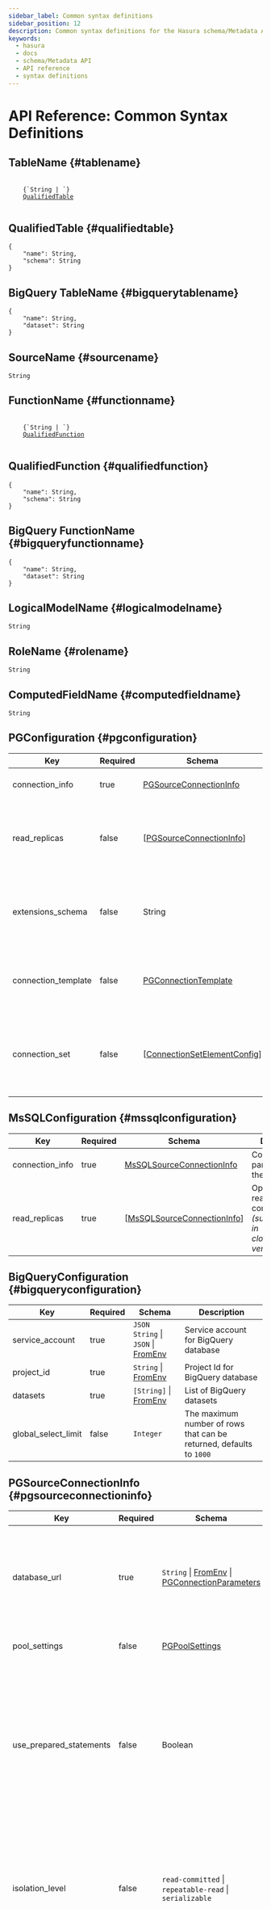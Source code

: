 ```yaml
---
sidebar_label: Common syntax definitions
sidebar_position: 12
description: Common syntax definitions for the Hasura schema/Metadata API
keywords:
  - hasura
  - docs
  - schema/Metadata API
  - API reference
  - syntax definitions
---
```


# API Reference: Common Syntax Definitions

## TableName {#tablename}

<div className="parsed-literal haskell-pre">

<pre>
  <code>
    {`String | `}
    <a href="#qualifiedtable">QualifiedTable</a>
  </code>
</pre>

</div>

## QualifiedTable {#qualifiedtable}

```
{
    "name": String,
    "schema": String
}
```

## BigQuery TableName {#bigquerytablename}

```
{
    "name": String,
    "dataset": String
}
```

## SourceName {#sourcename}

`String`

## FunctionName {#functionname}

<div className="parsed-literal haskell-pre">

<pre>
  <code>
    {`String | `}
    <a href="#qualifiedfunction">QualifiedFunction</a>
  </code>
</pre>

</div>

## QualifiedFunction {#qualifiedfunction}

```
{
    "name": String,
    "schema": String
}
```

## BigQuery FunctionName {#bigqueryfunctionname}

```
{
    "name": String,
    "dataset": String
}
```

## LogicalModelName {#logicalmodelname}

`String`

## RoleName {#rolename}

`String`

## ComputedFieldName {#computedfieldname}

`String`

## PGConfiguration {#pgconfiguration}

| Key                 | Required | Schema                                                        | Description                                                                                      |
| ------------------- | -------- | ------------------------------------------------------------- | ------------------------------------------------------------------------------------------------ |
| connection_info     | true     | [PGSourceConnectionInfo](#pgsourceconnectioninfo)             | Connection parameters for the source                                                             |
| read_replicas       | false    | \[[PGSourceConnectionInfo](#pgsourceconnectioninfo)\]         | Optional list of read replica configuration _(supported only in cloud/enterprise versions)_      |
| extensions_schema   | false    | String                                                        | Name of the schema where the graphql-engine will install database extensions (default: `public`) |
| connection_template | false    | [PGConnectionTemplate](#pgconnectiontemplate)                 | DB connection template _(supported only in cloud/enterprise versions)_                           |
| connection_set      | false    | \[[ConnectionSetElementConfig](#connectionsetelementconfig)\] | Connection Set used for DB connection template*(supported only in cloud/enterprise versions)*    |

## MsSQLConfiguration {#mssqlconfiguration}

| Key             | Required | Schema                                                    | Description                                                                                 |
| --------------- | -------- | --------------------------------------------------------- | ------------------------------------------------------------------------------------------- |
| connection_info | true     | [MsSQLSourceConnectionInfo](#mssqlsourceconnectioninfo)   | Connection parameters for the source                                                        |
| read_replicas   | true     | [[MsSQLSourceConnectionInfo](#mssqlsourceconnectioninfo)] | Optional list of read replica configuration _(supported only in cloud/enterprise versions)_ |

## BigQueryConfiguration {#bigqueryconfiguration}

| Key                 | Required | Schema                                         | Description                                                         |
| ------------------- | -------- | ---------------------------------------------- | ------------------------------------------------------------------- |
| service_account     | true     | `JSON String` \| `JSON` \| [FromEnv](#fromenv) | Service account for BigQuery database                               |
| project_id          | true     | `String` \| [FromEnv](#fromenv)                | Project Id for BigQuery database                                    |
| datasets            | true     | `[String]` \| [FromEnv](#fromenv)              | List of BigQuery datasets                                           |
| global_select_limit | false    | `Integer`                                      | The maximum number of rows that can be returned, defaults to `1000` |

## PGSourceConnectionInfo {#pgsourceconnectioninfo}

| Key                     | Required | Schema                                                                               | Description                                                                                                                                                                                                         |
| ----------------------- | -------- | ------------------------------------------------------------------------------------ | ------------------------------------------------------------------------------------------------------------------------------------------------------------------------------------------------------------------- |
| database_url            | true     | `String` \| [FromEnv](#fromenv) \| [PGConnectionParameters](#pgconnectionparameters) | The database connection URL as a string, as an environment variable, or as connection parameters.                                                                                                                   |
| pool_settings           | false    | [PGPoolSettings](#pgpoolsettings)                                                    | Connection pool settings                                                                                                                                                                                            |
| use_prepared_statements | false    | Boolean                                                                              | If set to `true` the server prepares statement before executing on the source database (default: `false`). For more details, refer to the [Postgres docs](https://www.postgresql.org/docs/current/sql-prepare.html) |
| isolation_level         | false    | `read-committed` \| `repeatable-read` \| `serializable`                              | The transaction isolation level in which the queries made to the source will be run with (default: `read-committed`).                                                                                               |
| ssl_configuration       | false    | [PGCertSettings](#pgcertsettings)                                                    | The client SSL certificate settings for the database (_Only available in Cloud_).                                                                                                                                   |

:::info Note

When `use_prepared_statements` is `true`, all SQL queries compiled from GraphQL queries will be
[prepared](https://www.postgresql.org/docs/current/sql-prepare.html) before being executed, meaning that the database
server will cache queries and query plans.

This can result in an improvement in performance when serving mostly complex queries with little variation. But it's a
trade-off that increases memory usage, and under other circumstances the result is not a net performance gain. And
because the prepared statements cache is local to each database connection, the connection pool parameters also
influence its efficiency.

The only way to reasonably know if enabling prepared statements will increase the performance of a Hasura GraphQL Engine
instance is to benchmark it under a representative query load.

This option interacts with the [Query Tags](/observability/query-tags.mdx) feature (see for details), and the two
generally shouldn't be enabled at the same time.

:::

## MsSQLSourceConnectionInfo {#mssqlsourceconnectioninfo}

| Key               | Required | Schema                                                                                     | Description                                                                                                           |
| ----------------- | -------- | ------------------------------------------------------------------------------------------ | --------------------------------------------------------------------------------------------------------------------- |
| connection_string | true     | `String` \| [FromEnv](#fromenv)                                                            | The database connection string, or as an environment variable                                                         |
| pool_settings     | false    | [MsSQLPoolSettings](#mssqlpoolsettings)                                                    | Connection pool settings                                                                                              |
| isolation_level   | false    | `read-uncommited` \| `read-committed` \| `repeatable-read` \| `snapshot` \| `serializable` | The transaction isolation level in which the queries made to the source will be run with (default: `read-committed`). |

## FromEnv {#fromenv}

| Key      | Required | Schema   | Description                      |
| -------- | -------- | -------- | -------------------------------- |
| from_env | true     | `String` | Name of the environment variable |

## PGConnectionParameters {#pgconnectionparameters}

| Key      | Required | Schema    | Description                                         |
| -------- | -------- | --------- | --------------------------------------------------- |
| username | true     | `String`  | The Postgres user to be connected                   |
| password | false    | `String`  | The Postgres user's password                        |
| database | true     | `String`  | The database name                                   |
| host     | true     | `String`  | The name of the host to connect to                  |
| port     | true     | `Integer` | The port number to connect with, at the server host |

## PGPoolSettings {#pgpoolsettings}

| Key                   | Required | Schema    | Description                                                                                                                                                                                                                                                       |
| --------------------- | -------- | --------- | ----------------------------------------------------------------------------------------------------------------------------------------------------------------------------------------------------------------------------------------------------------------- |
| max_connections       | false    | `Integer` | Maximum number of connections to be kept in the pool (default: 50)                                                                                                                                                                                                |
| total_max_connections | false    | `Integer` | Maximum number of total connections to be maintained across any number of Hasura Cloud instances (default: 1000). Takes precedence over `max_connections` in Cloud projects. _(Only available in Hasura Cloud)_                                                   |
| idle_timeout          | false    | `Integer` | The idle timeout (in seconds) per connection (default: 180)                                                                                                                                                                                                       |
| retries               | false    | `Integer` | Number of retries to perform when failing to acquire connection (default: 1). Note that this configuration does not affect user/statement errors on PG.                                                                                                           |
| pool_timeout          | false    | `Integer` | Maximum time to wait while acquiring a Postgres connection from the pool, in seconds (default: forever)                                                                                                                                                           |
| connection_lifetime   | false    | `Integer` | Time from connection creation after which the connection should be destroyed and a new one created. A value of 0 indicates we should never destroy an active connection. If 0 is passed, memory from large query results may not be reclaimed. (default: 600 sec) |

## PGCertSettings {#pgcertsettings}

| Key         | Required | Schema              | Description                                                                                                                     |
| ----------- | -------- | ------------------- | ------------------------------------------------------------------------------------------------------------------------------- |
| sslmode     | true     | `String`            | The SSL connection mode. See the libpq ssl [support docs](https://www.postgresql.org/docs/9.1/libpq-ssl.html) for more details. |
| sslrootcert | false    | [FromEnv](#fromenv) | Environment variable which stores trusted certificate authorities.                                                              |
| sslcert     | false    | [FromEnv](#fromenv) | Environment variable which stores the client certificate.                                                                       |
| sslkey      | false    | [FromEnv](#fromenv) | Environment variable which stores the client private key.                                                                       |
| sslpassword | false    | [FromEnv](#fromenv) | Password in the case where the sslkey is encrypted.                                                                             |

## MsSQLPoolSettings {#mssqlpoolsettings}

Pool settings have two disjoint cases.

This schema indicates that the source uses a connection pool (the default):

| Key                   | Required | Schema    | Description                                                                                                                                                                           |
| --------------------- | -------- | --------- | ------------------------------------------------------------------------------------------------------------------------------------------------------------------------------------- |
| max_connections       | false    | `Integer` | Maximum number of connections to be kept in the pool (default: 50)                                                                                                                    |
| total_max_connections | false    | `Integer` | Maximum number of total connections across any number of Hasura Cloud instances (default: 50). Takes precedence over `max_connections` in Cloud projects. _(Only available in Cloud)_ |
| idle_timeout          | false    | `Integer` | The idle timeout (in seconds) per connection (default: 180)                                                                                                                           |

This schema indicates that the source does not use a connection pool:

| Key    | Required | Schema | Description                                            |
| ------ | -------- | ------ | ------------------------------------------------------ |
| enable | true     | `Bool` | Set to `false` to disable the connection pool entirely |

## PGColumnType {#pgcolumntype}

<div className="parsed-literal">

<pre>
  <code>String</code>
</pre>

</div>

1.  Numeric types

    | Type               | Alias     | Description                          |
    | ------------------ | --------- | ------------------------------------ |
    | `serial`           |           | autoincrementing integer             |
    | `bigserial`        |           | autoincrementing bigint              |
    | `integer`          |           | 4 bytes, typical choice for integer  |
    | `smallint`         |           | 2 bytes                              |
    | `bigint`           |           | 8 bytes                              |
    | `real`             | `float4`  | 6 decimal digits precision, inexact  |
    | `double precision` | `float8`  | 15 decimal digits precision, inexact |
    | `numeric`          | `decimal` | arbitrary precision, exact           |

2.  Character types

    | Type      | Alias  | Description                             |
    | --------- | ------ | --------------------------------------- |
    | `varchar` | `text` | typical choice for storing string types |

3.  Date/Time types

    | Type                       | Alias         | Description                                                                                                                                                            |
    | -------------------------- | ------------- | ---------------------------------------------------------------------------------------------------------------------------------------------------------------------- |
    | `timestamp with time zone` | `timestamptz` | both date and time, with time zone. Allowed values should be of ISO8601 format. E.g. 2016-07-20T17:30:15Z, 2016-07-20T17:30:15+05:30, 2016-07-20T17:30:15.234890+05:30 |
    | `time with time zone`      | `timetz`      | time of day only, with time zone. Allowed values should be of ISO8601 format. E.g. 17:30:15Z, 17:30:15+05:30, 17:30:15.234890+05:30                                    |
    | `date`                     |               | date (no time of day). Allowed values are yyyy-mm-dd                                                                                                                   |

4.  Boolean type

    | Type      | Alias | Description            |
    | --------- | ----- | ---------------------- |
    | `boolean` |       | state of true or false |

5.  JSON types

    | Type    | Alias | Description                                  |
    | ------- | ----- | -------------------------------------------- |
    | `json`  |       | Stored as plain text                         |
    | `jsonb` |       | Stored in a binary format and can be indexed |

## PGColumn {#pgcolumn}

<div className="parsed-literal">

<pre>
  <code>String</code>
</pre>

</div>

## RelationshipName {#relationshipname}

<div className="parsed-literal">

<pre>
  <code>String</code>
</pre>

</div>

## Table Config {#table-config}

| Key                              | Required | Schema                                    | Description                                                                                                                                                                                                                           |
| -------------------------------- | -------- | ----------------------------------------- | ------------------------------------------------------------------------------------------------------------------------------------------------------------------------------------------------------------------------------------- |
| custom_name                      | false    | `String`                                  | Customize the `<table-name>` with the provided custom name value. The GraphQL nodes for the table will be generated according to the custom name.                                                                                     |
| custom_root_fields               | false    | [Custom Root Fields](#custom-root-fields) | Customize the root fields                                                                                                                                                                                                             |
| column_config                    | false    | [ColumnConfig](#columnconfig)             | Customize the columns                                                                                                                                                                                                                 |
| custom_column_names (deprecated) | false    | [CustomColumnNames](#customcolumnnames)   | Customize the column fields (deprecated in favour of custom_name on [ColumnConfig](#columnconfig))                                                                                                                                    |
| comment                          | false    | `String`                                  | Customize the description shown in GraphQL introspection. If null or omitted then if a comment exists on the database table, it is used as the description (Postgres-only), and if not, an autogenerated description is used instead. |

## Custom Root Fields {#custom-root-fields}

| Key              | Required | Schema                                          | Description                                                                                       |
| ---------------- | -------- | ----------------------------------------------- | ------------------------------------------------------------------------------------------------- |
| select           | false    | `String` \| [CustomRootField](#customrootfield) | Customize the `<table-name>` root field. Using a `String` customizes the field name.              |
| select_by_pk     | false    | `String` \| [CustomRootField](#customrootfield) | Customize the `<table-name>_by_pk` root field. Using a `String` customizes the field name.        |
| select_aggregate | false    | `String` \| [CustomRootField](#customrootfield) | Customize the `<table-name>_aggregate` root field. Using a `String` customizes the field name.    |
| select_stream    | false    | `String` \| [CustomRootField](#customrootfield) | Customize the `<table-name>_stream` root field. Using a `String` customizes the field name.       |
| insert           | false    | `String` \| [CustomRootField](#customrootfield) | Customize the `insert_<table-name>` root field. Using a `String` customizes the field name.       |
| insert_one       | false    | `String` \| [CustomRootField](#customrootfield) | Customize the `insert_<table-name>_one` root field. Using a `String` customizes the field name.   |
| update           | false    | `String` \| [CustomRootField](#customrootfield) | Customize the `update_<table-name>` root field. Using a `String` customizes the field name.       |
| update_by_pk     | false    | `String` \| [CustomRootField](#customrootfield) | Customize the `update_<table-name>_by_pk` root field. Using a `String` customizes the field name. |
| delete           | false    | `String` \| [CustomRootField](#customrootfield) | Customize the `delete_<table-name>` root field. Using a `String` customizes the field name.       |
| delete_by_pk     | false    | `String` \| [CustomRootField](#customrootfield) | Customize the `delete_<table-name>_by_pk` root field. Using a `String` customizes the field name. |

## CustomRootField {#customrootfield}

| Key     | Required | Schema   | Description                                                                                                                                        |
| ------- | -------- | -------- | -------------------------------------------------------------------------------------------------------------------------------------------------- |
| name    | false    | `String` | The custom root field name                                                                                                                         |
| comment | false    | `String` | Customize the description shown for the root field in GraphQL introspection. If null or omitted then an autogenerated description is used instead. |

## ColumnConfig {#columnconfig}

A [JSONObject][https://tools.ietf.org/html/rfc7159] of table column name to `ColumnConfigValue`.

<div class="parsed-literal haskell-pre">

<pre>
  <code>
    {`{
    "column1" : `}
    <a href="#columnconfigvalue">ColumnConfigValue</a>
    {`,
    "column2" : `}
    <a href="#columnconfigvalue">ColumnConfigValue</a>
    {`,
    ...
}`}
  </code>
</pre>

</div>

## ColumnConfigValue {#columnconfigvalue}

Configuration properties for particular column, as specified on [ColumnConfig](#columnconfig).

| Key         | Required | Schema   | Description                                                                                                                                   |
| ----------- | -------- | -------- | --------------------------------------------------------------------------------------------------------------------------------------------- |
| custom_name | false    | `String` | Customize the name of the field in the GraphQL schema                                                                                         |
| comment     | false    | `String` | Customize the description shown for the field in GraphQL introspection. If null or omitted then an autogenerated description is used instead. |

## Custom Function Root Fields {#custom-function-root-fields}

| Key                | Required | Schema   | Description                                          |
| ------------------ | -------- | -------- | ---------------------------------------------------- |
| function           | false    | `String` | Customize the `<function-name>` root field           |
| function_aggregate | false    | `String` | Customize the `<function-name>_aggregate` root field |

## InputValidationDefinition {#input-validation-definition}

| Key                    | Required | Schema                                                                      | Description                                                                                 |
| ---------------------- | -------- | --------------------------------------------------------------------------- | ------------------------------------------------------------------------------------------- |
| url                    | true     | [WebhookURL](#webhookurl)                                                   | The input validations's webhook URL                                                         |
| headers                | false    | \[[HeaderFromValue](#headerfromvalue) \| [HeaderFromEnv](#headerfromenv) \] | List of defined headers to be sent to the handler                                           |
| forward_client_headers | false    | boolean                                                                     | If set to `true` the client headers are forwarded to the webhook handler (default: `false`) |
| timeout                | false    | Integer                                                                     | Number of seconds to wait for response before timing out. Default: 10                       |

## InputValidation {#input-validation}

| Key        | Required | Schema                                                    | Description                                                          |
| ---------- | -------- | --------------------------------------------------------- | -------------------------------------------------------------------- |
| type       | true     | `String`                                                  | The interface for input validation. (Currently only supports "http") |
| definition | true     | [InputValidationDefinition](#input-validation-definition) | The definition for the input validation                              |

## InsertPermission {#insertpermission}

| Key            | Required | Schema                                 | Description                                                                                                                                                                                                                       |
| -------------- | -------- | -------------------------------------- | --------------------------------------------------------------------------------------------------------------------------------------------------------------------------------------------------------------------------------- |
| check          | true     | [BoolExp](#boolexp)                    | This expression has to hold true for every new row that is inserted                                                                                                                                                               |
| set            | false    | [ColumnPresetsExp](#columnpresetexp)   | Preset values for columns that can be sourced from session variables or static values                                                                                                                                             |
| columns        | false    | [PGColumn](#pgcolumn) array (or) `'*'` | Can insert into only these columns (or all when `'*'` is specified)                                                                                                                                                               |
| backend_only   | false    | Boolean                                | When set to `true` the mutation is accessible only if the `x-hasura-use-backend-only-permissions` session variable exists and is set to `true` and the request is made with `x-hasura-admin-secret` set if any auth is configured |
| validate_input | false    | [InputValidation](#input-validation)   | The input validation definition for the insert mutation.                                                                                                                                                                          |

## SelectPermission {#selectpermission}

| Key                      | Required | Schema                                                | Description                                                                                                                               |
| ------------------------ | -------- | ----------------------------------------------------- | ----------------------------------------------------------------------------------------------------------------------------------------- |
| columns                  | true     | [PGColumn](#pgcolumn) array (or) `'*'`                | Only these columns are selectable (or all when `'*'` is specified)                                                                        |
| computed_fields          | false    | [ComputedFieldName](#computedfieldname) array         | Only these computed fields are selectable                                                                                                 |
| filter                   | true     | [BoolExp](#boolexp)                                   | Only the rows where this expression holds true are selectable                                                                             |
| limit                    | false    | `Integer`                                             | The maximum number of rows that can be returned                                                                                           |
| allow_aggregations       | false    | `Boolean`                                             | Toggle allowing aggregate queries                                                                                                         |
| query_root_fields        | false    | [QueryRootField](#queryRootField) array               | Only given root fields will be enabled in the `query` root field. An empty list will mean no query root fields are enabled .              |
| subscription_root_fields | false    | [SubscriptionRootField](#subscriptionRootField) array | Only given root fields will be enabled in the `subscription` root field. An empty list will mean no subscription root fields are enabled. |

:::info Note

The `query_root_fields` and the `subscription_root_fields` are only available in v2.8.0 and above

:::

## UpdatePermission {#updatepermission}

| Key            | Required | Schema                                 | Description                                                                                                                                                                                                                       |
| -------------- | -------- | -------------------------------------- | --------------------------------------------------------------------------------------------------------------------------------------------------------------------------------------------------------------------------------- |
| columns        | true     | [PGColumn](#pgcolumn) array (or) `'*'` | Only these columns are selectable (or all when `'*'` is specified)                                                                                                                                                                |
| filter         | true     | [BoolExp](#boolexp)                    | Only the rows where this precondition holds true are updatable                                                                                                                                                                    |
| check          | false    | [BoolExp](#boolexp)                    | Postcondition which must be satisfied by rows which have been updated                                                                                                                                                             |
| set            | false    | [ColumnPresetsExp](#columnpresetexp)   | Preset values for columns that can be sourced from session variables or static values.                                                                                                                                            |
| backend_only   | false    | Boolean                                | When set to `true` the mutation is accessible only if the `x-hasura-use-backend-only-permissions` session variable exists and is set to `true` and the request is made with `x-hasura-admin-secret` set if any auth is configured |
| validate_input | false    | [InputValidation](#input-validation)   | The input validation definition for the insert mutation.                                                                                                                                                                          |

## DeletePermission {#deletepermission}

| Key            | Required | Schema                               | Description                                                                                                                                                                                                                       |
| -------------- | -------- | ------------------------------------ | --------------------------------------------------------------------------------------------------------------------------------------------------------------------------------------------------------------------------------- |
| filter         | true     | [BoolExp](#boolexp)                  | Only the rows where this expression holds true are deletable                                                                                                                                                                      |
| backend_only   | false    | Boolean                              | When set to `true` the mutation is accessible only if the `x-hasura-use-backend-only-permissions` session variable exists and is set to `true` and the request is made with `x-hasura-admin-secret` set if any auth is configured |
| validate_input | false    | [InputValidation](#input-validation) | The input validation definition for the insert mutation.                                                                                                                                                                          |

## LogicalModelSelectPermission {#logicalmodelselectpermission}

| Key     | Required | Schema                                 | Description                                                        |
| ------- | -------- | -------------------------------------- | ------------------------------------------------------------------ |
| columns | true     | [PGColumn](#pgcolumn) array (or) `'*'` | Only these columns are selectable (or all when `'*'` is specified) |
| filter  | true     | [BoolExp](#boolexp)                    | Only the rows where this expression holds true are selectable      |

## ObjRelUsing {#objrelusing}

| Key                       | Required | Schema                                                | Description                                                           |
| ------------------------- | -------- | ----------------------------------------------------- | --------------------------------------------------------------------- |
| foreign_key_constraint_on | false    | [ObjRelUsingChoice](#objrelusingchoice)               | The column with foreign key constraint or the remote table and column |
| manual_configuration      | false    | [ObjRelUsingManualMapping](#objrelusingmanualmapping) | Manual mapping of table and columns                                   |

:::info Note

There has to be at least one and only one of `foreign_key_constraint_on` and `manual_configuration`.

:::

## ObjRelUsingChoice {#objrelusingchoice}

<div className="parsed-literal haskell-pre">

<pre>
  <code>
    <a href="#sametable">SameTable</a>
    {` | `}
    <a href="#remotetable">RemoteTable</a>
  </code>
</pre>

</div>

## SameTable {#sametable}

<div className="parsed-literal">

<div className="parsed-literal">

<pre>
  <code>
    <a href="#pgcolumn">PGColumn</a>
  </code>
</pre>

</div>

</div>

## RemoteTable {#remotetable}

<div className="parsed-literal haskell-pre">

<pre>
  <code>
    {`{
  "table"  : `}
    <a href="#tablename">TableName</a>
    {`
  "column" : `}
    <a href="#pgcolumn">PGColumn</a>
    {`
}`}
  </code>
</pre>

</div>

:::tip Supported from

Supported in `v2.0.0-alpha.3` and above.

:::

## ObjRelUsingManualMapping {#objrelusingmanualmapping}

| Key             | Required | Schema                                                 | Description                                               |
| --------------- | -------- | ------------------------------------------------------ | --------------------------------------------------------- |
| remote_table    | true     | [TableName](#tablename)                                | The table to which the relationship has to be established |
| column_mapping  | true     | Object ([PGColumn](#pgcolumn) : [PGColumn](#pgcolumn)) | Mapping of columns from current table to remote table     |
| insertion_order | false    | [InsertOrder](#insertorder)                            | insertion order: before or after parent (default: before) |

## InsertOrder {#insertorder}

Describes when should the referenced table row be inserted in relation to the current table row in case of a nested
insert. Defaults to "before_parent".

```
"before_parent" | "after_parent"
```

:::tip Supported from

Supported in `v2.0.0-alpha.3` and above.

:::

## ArrRelUsing {#arrrelusing}

| Key                       | Required | Schema                                                | Description                            |
| ------------------------- | -------- | ----------------------------------------------------- | -------------------------------------- |
| foreign_key_constraint_on | false    | [ArrRelUsingFKeyOn](#arrrelusingfkeyon)               | The column with foreign key constraint |
| manual_configuration      | false    | [ArrRelUsingManualMapping](#arrrelusingmanualmapping) | Manual mapping of table and columns    |

## ArrRelUsingFKeyOn {#arrrelusingfkeyon}

| Key    | Required | Schema                  | Description                                    |
| ------ | -------- | ----------------------- | ---------------------------------------------- |
| table  | true     | [TableName](#tablename) | Name of the table                              |
| column | true     | [PGColumn](#pgcolumn)   | Name of the column with foreign key constraint |

## ArrRelUsingManualMapping {#arrrelusingmanualmapping}

| Key            | Required | Schema                                                 | Description                                               |
| -------------- | -------- | ------------------------------------------------------ | --------------------------------------------------------- |
| remote_table   | true     | [TableName](#tablename)                                | The table to which the relationship has to be established |
| column_mapping | true     | Object ([PGColumn](#pgcolumn) : [PGColumn](#pgcolumn)) | Mapping of columns from current table to remote table     |

## ScheduledEventStatus {#scheduledEventStatus}

```
scheduled | locked | delivered | error | dead
```

## BoolExp {#boolexp}

<div className="parsed-literal haskell-pre">

<pre>
  <code>
    <a href="#andexp">AndExp</a>
    {` | `}
    <a href="#orexp">OrExp</a>
    {` | `}
    <a href="#notexp">NotExp</a>
    {` | `}
    <a href="#existsexp">ExistsExp</a>
    {` | `}
    <a href="#trueexp">TrueExp</a>
    {` | `}
    <a href="#columnexp">ColumnExp</a>
  </code>
</pre>

</div>

## AndExp {#andexp}

<div className="parsed-literal haskell-pre">

<pre>
  <code>
    {`{
  "$and" : [`}
    <a href="#boolexp">BoolExp</a>
    {`]
}`}
  </code>
</pre>

</div>

## OrExp {#orexp}

<div className="parsed-literal haskell-pre">

<pre>
  <code>
    {`{
  "$or" : [`}
    <a href="#boolexp">BoolExp</a>
    {`]
}`}
  </code>
</pre>

</div>

## NotExp {#notexp}

<div className="parsed-literal haskell-pre">

<pre>
  <code>
    {`{
  "$not" : `}
    <a href="#boolexp">BoolExp</a>
    {`
}`}
  </code>
</pre>

</div>

## ExistsExp {#existsexp}

<div className="parsed-literal haskell-pre">

<pre>
  <code>
    {`{
  "$exists" : {
    "_table" : `}
    <a href="#tablename">TableName</a>
    {`,
    "_where" : `}
    <a href="#taboolexpblename">BoolExp</a>
    {`
  }
}`}
  </code>
</pre>

</div>

## TrueExp {#trueexp}

<pre>
  <code>{`{}`}</code>
</pre>

## ColumnExp {#columnexp}

<div className="parsed-literal haskell-pre">

<pre>
  <code>
    {`{
  `}
    <a href="#pgcolumn">PGColumn</a>
    {` | `}
    {`scalar `}
    <a href="#computedfieldname">ComputedFieldName</a>
    {` | `}
    <a href="#relationshipname">RelationshipName</a>
    {` | `}
    <a href="#remoterelationshipname">RemoteRelationshipName</a>
    {`: { `}
    <a href="#metadataoperator">Operator</a>
    {`: Value }
}`}
  </code>
</pre>

</div>

## Operator {#metadataoperator}

**Generic operators (all column types except json, jsonb) :**

| Operator | PostgreSQL equivalent |
| -------- | --------------------- |
| `"$eq"`  | `=`                   |
| `"$ne"`  | `<>`                  |
| `"$gt"`  | `>`                   |
| `"$lt"`  | `<`                   |
| `"$gte"` | `>=`                  |
| `"$lte"` | `<=`                  |
| `"$in"`  | `IN`                  |
| `"$nin"` | `NOT IN`              |

(For more details, refer to the Postgres docs for
[comparison operators](https://www.postgresql.org/docs/current/functions-comparison.html) and
[list based search operators](https://www.postgresql.org/docs/current/functions-comparisons.html).)

**Text related operators :**

| Operator      | PostgreSQL equivalent |
| ------------- | --------------------- |
| `"$like"`     | `LIKE`                |
| `"$nlike"`    | `NOT LIKE`            |
| `"$ilike"`    | `ILIKE`               |
| `"$nilike"`   | `NOT ILIKE`           |
| `"$similar"`  | `SIMILAR TO`          |
| `"$nsimilar"` | `NOT SIMILAR TO`      |
| `$regex`      | `~`                   |
| `$iregex`     | `~*`                  |
| `$nregex`     | `!~`                  |
| `$niregex`    | `!~*`                 |

(For more details on text related operators, refer to the
[Postgres docs](https://www.postgresql.org/docs/current/functions-matching.html).)

**Operators for comparing columns (all column types except json, jsonb):**

**Column Comparison Operator**

<div className="parsed-literal haskell-pre">

<pre>
  <code>
    {`{
  `}
    <a href="#pgcolumn">PGColumn</a>
    {`: {
    `}
    <a href="#metadataoperator">Operator</a>
    {`: {
      `}
    <a href="#pgcolumn">PGColumn</a>
    {` | ["$", `}
    <a href="#pgcolumn">PGColumn</a>
    {`]
    }
  }
}`}
  </code>
</pre>

</div>

Column comparison operators can be used to compare columns of the same table or a related table. To compare a column of
a table with another column of :

1.  The same table -

<div className="parsed-literal haskell-pre">

<pre>
  <code>
    {`{
  `}
    <a href="#pgcolumn">PGColumn</a>
    {`: {
    `}
    <a href="#metadataoperator">Operator</a>
    {`: {
      `}
    <a href="#pgcolumn">PGColumn</a>
    {`
    }
  }
}`}
  </code>
</pre>

</div>

2.  The table on which the permission is being defined on -

<div className="parsed-literal haskell-pre">

<pre>
  <code>
    {`{
  `}
    <a href="#pgcolumn">PGColumn</a>
    {`: {
    `}
    <a href="#metadataoperator">Operator</a>
    {`: {
      ["$", `}
    <a href="#pgcolumn">PGColumn</a>
    {`]
    }
  }
}`}
  </code>
</pre>

</div>

| Operator  | PostgreSQL equivalent |
| --------- | --------------------- |
| `"$ceq"`  | `=`                   |
| `"$cne"`  | `<>`                  |
| `"$cgt"`  | `>`                   |
| `"$clt"`  | `<`                   |
| `"$cgte"` | `>=`                  |
| `"$clte"` | `<=`                  |

(For more details on comparison operators, refer to the
[Postgres docs](https://www.postgresql.org/docs/current/functions-comparison.html).)

**Checking for NULL values :**

| Operator                                | PostgreSQL equivalent |
| --------------------------------------- | --------------------- |
| `_is_null` (takes true/false as values) | `IS NULL`             |

(For more details on the `IS NULL` expression, refer to the
[Postgres docs](https://www.postgresql.org/docs/current/functions-comparison.html).)

**JSONB operators :**

| Operator        | PostgreSQL equivalent |
| --------------- | --------------------- |
| `_contains`     | `@>`                  |
| `_contained_in` | `<@`                  |
| `_has_key`      | `?`                   |
| `_has_keys_any` | `?!`                  |
| `_has_keys_all` | `?&`                  |

(For more details on JSONB operators, refer to the
[Postgres docs](https://www.postgresql.org/docs/current/static/functions-json.html#FUNCTIONS-JSONB-OP-TABLE).)

**PostGIS related operators on GEOMETRY columns:**

| Operator            | PostGIS equivalent               |
| ------------------- | -------------------------------- |
| `_st_contains`      | `ST_Contains(column, input)`     |
| `_st_crosses`       | `ST_Crosses(column, input)`      |
| `_st_equals`        | `ST_Equals(column, input)`       |
| `_st_3d_intersects` | `ST_3DIntersects(column, input)` |
| `_st_intersects`    | `ST_Intersects(column, input)`   |
| `_st_overlaps`      | `ST_Overlaps(column, input)`     |
| `_st_touches`       | `ST_Touches(column, input)`      |
| `_st_within`        | `ST_Within(column, input)`       |
| `_st_d_within`      | `ST_DWithin(column, input)`      |
| `_st_3d_d_within`   | `ST_3DDWithin(column, input)`    |

(For more details on spatial relationship operators, refer to the
[PostGIS docs](http://postgis.net/workshops/postgis-intro/spatial_relationships.html).)

:::info Note

- All operators take a JSON representation of `geometry/geography` values as input value.

- The input value for `_st_d_within` operator is an object:

  ```
  {
    field-name : {_st_d_within: {distance: Float, from: Value} }
  }
  ```

:::

## Object {#object}

A [JSONObject](https://tools.ietf.org/html/rfc7159)

```
{
  "k1" : v1,
  "k2" : v2,
  ..
}
```

## Empty Object {#empty-object}

An empty [JSONObject](https://tools.ietf.org/html/rfc7159)

```json
{}
```

## ColumnPresetsExp {#columnpresetexp}

A [JSONObject](https://tools.ietf.org/html/rfc7159) of a Postgres column name to value mapping, where the value can be
static or derived from a session variable.

```
{
  "column1" : colVal1,
  "column2" : colVal2,
  ..
}
```

E.g. where `id` is derived from a session variable and `city` is a static value.

```json
{
  "id": "x-hasura-User-Id",
  "city": "San Francisco"
}
```

:::info Note

If the value of any key begins with "x-hasura-" (_case-insensitive_), the value of the column specified in the key will
be derived from a session variable of the same name.

:::

## Query root field {#queryRootField}

<div className="parsed-literal haskell-pre">

<pre>
  <code>
    <a href="#select">select</a>
    {` | `}
    <a href="#selectByPk">select_by_pk</a>
    {` | `}
    <a href="#selectAggregate">select_aggregate</a>
  </code>
</pre>

</div>

## Subscription root field {#subscriptionRootField}

<div className="parsed-literal haskell-pre">

<pre>
  <code>
    <a href="#select">select</a>
    {` | `}
    <a href="#selectByPk">select_by_pk</a>
    {` | `}
    <a href="#selectAggregate">select_aggregate</a>
    {` | `}
    <a href="#selectStream">select_stream</a>
  </code>
</pre>

</div>

## RemoteSchemaName {#remoteschemaname}

<div className="parsed-literal">

<pre>
  <code>String</code>
</pre>

</div>

## RemoteSchemaDef {#remoteschemadef}

<div className="parsed-literal haskell-pre">

<pre>
  <code>
    {`{
  "url" : url-string,
  "url_from_env" : env-var-string,
  "headers": [
    {
      "name": header-name-string,
      "value": header-value-string,
      "value_from_env": env-var-string
    }
  ],
  "forward_client_headers": boolean,
  "timeout_seconds": integer,
  "customization": `}
    <a href="#remoteschemacustomization">RemoteSchemaCustomization</a>
    {`\n
}`}
  </code>
</pre>

</div>

## RemoteSchemaCustomization {#remoteschemacustomization}

```
{
  "root_fields_namespace": String,
  "type_names": {
    "prefix": String,
    "suffix": String,
    "mapping": {
        String: String
        }
    },
  "field_names": [
      {
      "parent_type": String,
      "prefix": String,
      "suffix": String,
      "mapping": {
          String: String
          }
      }
    ]
}
```

| Key                     | Required | Schema                                                    | Description                                                                            |
| ----------------------- | -------- | --------------------------------------------------------- | -------------------------------------------------------------------------------------- |
| `root_fields_namespace` | false    | String                                                    | If provided, the fields of the Remote Schema will be nested under this top level field |
| `type_names`            | false    | [RemoteTypeCustomization](#remotetypecustomization)       | Customization of type names in the Remote Schema                                       |
| `field_names`           | false    | \[[RemoteFieldCustomization](#remotefieldcustomization)\] | Customization of field names for types in the Remote Schema                            |

## RemoteTypeCustomization {#remotetypecustomization}

| Key       | Required | Schema             | Description                                                                                                             |
| --------- | -------- | ------------------ | ----------------------------------------------------------------------------------------------------------------------- |
| `prefix`  | false    | String             | Prefix applied to type names in the Remote Schema                                                                       |
| `suffix`  | false    | String             | Suffix applied to type names in the Remote Schema                                                                       |
| `mapping` | false    | `{String: String}` | Explicit mapping of type names in the Remote Schema Note: explicit mapping takes precedence over `prefix` and `suffix`. |

- Type name prefix and suffix will be applied to all types in the schema except the root types (for query, mutation and
  subscription), types starting with `__`, standard scalar types (`Int`, `Float`, `String`, `Boolean`, and `ID`), and
  types with an explicit mapping.
- Root types, types starting with `__`, and standard scalar types may only be customized with an explicit mapping.

## RemoteFieldCustomization {#remotefieldcustomization}

| Key           | Required | Schema             | Description                                                                                                            |
| ------------- | -------- | ------------------ | ---------------------------------------------------------------------------------------------------------------------- |
| `parent_type` | true     | String             | Name of the parent type (in the original Remote Schema) for fields to be customized                                    |
| `prefix`      | false    | String             | Prefix applied to field names in parent type                                                                           |
| `suffix`      | false    | String             | Suffix applied to field names in the parent type                                                                       |
| `mapping`     | false    | `{String: String}` | Explicit mapping of field names in the parent type Note: explicit mapping takes precedence over `prefix` and `suffix`. |

- Fields that are part of an interface must be renamed consistently across all object types that implement that
  interface.

## SourceCustomization {#sourcecustomization}

```
{
  "root_fields": {
    "namespace": String,
    "prefix": String,
    "suffix": String
    },
  "type_names": {
    "prefix": String,
    "suffix": String
    },
  "naming_convention": String
}
```

| Key                 | Required | Schema                                              | Description                                    |
| ------------------- | -------- | --------------------------------------------------- | ---------------------------------------------- |
| `root_fields`       | false    | [RootFieldsCustomization](#rootfieldscustomization) | Customization of root field names for a source |
| `type_names`        | false    | [SourceTypeCustomization](#sourcetypecustomization) | Customization of type names for a source       |
| `naming_convention` | false    | String                                              | Naming conventions for a source                |

:::info Note

Please note that the naming convention feature is an experimental feature for now. To use this feature, please use the
`--experimental-features=naming_convention` flag or set the `HASURA_GRAPHQL_EXPERIMENTAL_FEATURES` environment variable
to `naming_convention`.

The naming convention can either be `graphql-default` or `hasura-default` (default). **The `graphql-default` naming
convention is supported only for postgres databases right now.** Typecase for each of the naming convention is mentioned
below:

| Naming Convention | Field names | Type names  | Arguments  | Enum values |
| ----------------- | ----------- | ----------- | ---------- | ----------- |
| hasura-default    | Snake case  | Snake case  | Snake case | as defined  |
| graphql-default   | Camel case  | Pascal case | Camel case | Uppercased  |

The naming convention can be overridden by `custom_name` in [Table Config](#table-config) or by setting
[Custom Root Fields](#custom-root-fields).

:::

## RootFieldsCustomization {#rootfieldscustomization}

| Key         | Required | Schema | Description                                                            |
| ----------- | -------- | ------ | ---------------------------------------------------------------------- |
| `namespace` | false    | String | Namespace root field under which fields for this source will be nested |
| `prefix`    | false    | String | Prefix to be prepended to all root fields in this source               |
| `suffix`    | false    | String | Suffix to be appended to all root fields in this source                |

## SourceTypeCustomization {#sourcetypecustomization}

| Key      | Required | Schema | Description                                             |
| -------- | -------- | ------ | ------------------------------------------------------- |
| `prefix` | false    | String | Prefix to be prepended to all type names in this source |
| `suffix` | false    | String | Suffix to be appended to all type names in this source  |

## CollectionName {#collectionname}

<div className="parsed-literal">

<pre>
  <code>String</code>
</pre>

</div>

## QueryName {#queryname}

<div className="parsed-literal">

<pre>
  <code>String</code>
</pre>

</div>

## CollectionQuery {#collectionquery}

```
{
  "name": String,
  "query": String
}
```

## AllowlistScope {#allowlistscope}

<div className="parsed-literal">

<pre>
  <code>
    {`{
  "global": Boolean,
  "roles" : [`}
    <a href="#rolename">RoleName</a>
    {`]
}`}
  </code>
</pre>

</div>

| Key    | Required                        | Schema                  | Description                                                                                                                                                |
| ------ | ------------------------------- | ----------------------- | ---------------------------------------------------------------------------------------------------------------------------------------------------------- |
| global | false                           | Boolean                 | When set to `false` a non empty array of role names is expected in the `roles` key. When set to `true`, the `roles` key must be omitted. (default: `true`) |
| roles  | when `global` is set to `false` | [[RoleName](#rolename)] | Roles to which the a query collection's queries should be accessible. _(supported only in cloud/enterprise versions)_                                      |

## EndpointUrl {#endpointurl}

<div className="parsed-literal">

<pre>
  <code>String</code>
</pre>

</div>

## EndpointMethods {#endpointmethods}

<div className="parsed-literal">

<pre>
  <code>{`[String]`}</code>
</pre>

</div>

## EndpointDefinition {#endpointdef}

```
{
  "query": {
    "query_name : String, "collection_name" : CollectionName
  }
}
```

## CustomColumnNames {#customcolumnnames}

:::caution Deprecation

CustomColumnNames is deprecated in favour of using the `custom_name` property on columns in
[ColumnConfig](#columnconfig). If both CustomColumnNames and [ColumnConfig](#columnconfig) is used, any `custom_name `
properties used in [ColumnConfig](#columnconfig) will take precedence and any overlapped values in `custom_column_names`
will be discarded.

:::

A [JSONObject](https://tools.ietf.org/html/rfc7159) of Postgres column name to GraphQL name mapping

```
{
  "column1" : String,
  "column2" : String,
  ..
}
```

## ActionName {#actionname}

<div className="parsed-literal">

<pre>
  <code>String</code>
</pre>

</div>

## WebhookURL {#webhookurl}

A String value which supports templating environment variables enclosed in `{{` and `}}`.

<div className="parsed-literal">

<pre>
  <code>String</code>
</pre>

</div>

Template example: `https://{{ACTION_API_DOMAIN}}/create-user`

## HeaderFromValue {#headerfromvalue}

| Key   | required | Schema | Description         |
| ----- | -------- | ------ | ------------------- |
| name  | true     | String | Name of the header  |
| value | true     | String | Value of the header |

The `value` field supports templating environment variables enclosed in `{{` and `}}`.

Template example: `header-{{HEADER_FROM_ENV}}`

## HeaderFromEnv {#headerfromenv}

| Key            | required | Schema | Description                                                          |
| -------------- | -------- | ------ | -------------------------------------------------------------------- |
| name           | true     | String | Name of the header                                                   |
| value_from_env | true     | String | Name of the environment variable which holds the value of the header |

## GraphQLType {#graphqltype}

A GraphQL [Type Reference](https://spec.graphql.org/June2018/#sec-Type-References) string.

<div className="parsed-literal">

<pre>
  <code>String</code>
</pre>

</div>

Example: `String!` for non-nullable String type and `[String]` for array of String types

## GraphQLName {#graphqlname}

A string literal that conform to [GraphQL spec](https://spec.graphql.org/June2018/#Name).

<div className="parsed-literal">

<pre>
  <code>String</code>
</pre>

</div>

## ActionDefinition {#actiondefinition}

| Key                    | Required | Schema                                                                      | Description                                                                                                                             |
| ---------------------- | -------- | --------------------------------------------------------------------------- | --------------------------------------------------------------------------------------------------------------------------------------- |
| arguments              | false    | Array of [InputArgument](#inputargument)                                    | Input arguments                                                                                                                         |
| output_type            | true     | [GraphQLType](#graphqltype)                                                 | The output type of the action. Only object and list of objects are allowed.                                                             |
| kind                   | false    | \[ `synchronous` \| `asynchronous` \]                                       | The kind of the mutation action (default: `synchronous`). If the type of the action is `query` then the `kind` field should be omitted. |
| headers                | false    | \[[HeaderFromValue](#headerfromvalue) \| [HeaderFromEnv](#headerfromenv) \] | List of defined headers to be sent to the handler                                                                                       |
| forward_client_headers | false    | boolean                                                                     | If set to `true` the client headers are forwarded to the webhook handler (default: `false`)                                             |
| handler                | true     | [WebhookURL](#webhookurl)                                                   | The action's webhook URL                                                                                                                |
| type                   | false    | \[ `mutation` \| `query` \]                                                 | The type of the action (default: `mutation`)                                                                                            |
| timeout                | false    | Integer                                                                     | Number of seconds to wait for response before timing out. Default: 30                                                                   |
| request_transform      | false    | [RequestTransformation](#requesttransformation)                             | Request Transformation to be applied to this Action's request                                                                           |
| response_transform     | false    | [ResponseTransformation](#responsetransformation)                           | Response Transformation to be applied to this Action's response                                                                         |

## InputArgument {#inputargument}

| Key  | Required | Schema                      | Description          |
| ---- | -------- | --------------------------- | -------------------- |
| name | true     | text                        | Name of the argument |
| type | true     | [GraphQLType](#graphqltype) | Type of the argument |

:::info Note

The `GraphQL Types` used in creating an action must be defined before via
[Custom Types](/api-reference/metadata-api/custom-types.mdx)

:::

## ComputedFieldDefinition {#computedfielddefinition}

| Key              | Required | Schema                        | Description                                                                                                                                             |
| ---------------- | -------- | ----------------------------- | ------------------------------------------------------------------------------------------------------------------------------------------------------- |
| function         | true     | [FunctionName](#functionname) | The SQL function                                                                                                                                        |
| table_argument   | false    | String                        | Name of the argument which accepts a table row type. If omitted, the first argument is considered a table argument                                      |
| session_argument | false    | String                        | Name of the argument which accepts the Hasura session object as a JSON/JSONB value. If omitted, the Hasura session object is not passed to the function |

## BigQuery ComputedFieldDefinition {#bigquerycomputedfielddefinition}

| Key              | Required | Schema                                         | Description                                                                    |
| ---------------- | -------- | ---------------------------------------------- | ------------------------------------------------------------------------------ |
| function         | true     | [BigQuery FunctionName](#bigqueryfunctionname) | The user defined SQL function                                                  |
| argument_mapping | true     | Object (`String` : `String`)                   | Mapping from the argument name of the function to the column name of the table |
| return_table     | false    | [BigQuery TableName](#bigquerytablename)       | Name of the table which the function returns                                   |

## LogicalModelField {#logicalmodelfield}

| Key         | Required | Schema                                  | Description                          |
| ----------- | -------- | --------------------------------------- | ------------------------------------ |
| name        | true     | `String`                                | The name of the Logical Model field  |
| type        | true     | [Logical Model Type](#logicalmodeltype) | A Logical Model field type           |
| description | false    | `String`                                | An extended description of the field |

## LogicalModelType {#logicalmodeltype}

A Logical Model type is one of either:

A scalar:

| Key      | Required | Schema    | Description                                                                                     |
| -------- | -------- | --------- | ----------------------------------------------------------------------------------------------- |
| scalar   | true     | `String`  | The type of the exposed column, according to the underlying data source                         |
| nullable | false    | `Boolean` | True if the field should be exposed over the GraphQL API as a nullable field (default: `false`) |

An array:

| Key      | Required | Schema                                  | Description                                                                                     |
| -------- | -------- | --------------------------------------- | ----------------------------------------------------------------------------------------------- |
| array    | true     | [Logical Model Type](#logicalmodeltype) | A Logical Model type, which this denotes an array of                                            |
| nullable | false    | `Boolean`                               | True if the field should be exposed over the GraphQL API as a nullable field (default: `false`) |

A reference to another logical model:

| Key           | Required | Schema                                  | Description                                                                                            |
| ------------- | -------- | --------------------------------------- | ------------------------------------------------------------------------------------------------------ |
| logical_model | true     | [Logical Model Type](#logicalmodeltype) | A Logical Model type, which this refers to. Recursive and mutually recursive references are permitted. |
| nullable      | false    | `Boolean`                               | True if the field should be exposed over the GraphQL API as a nullable field (default: `false`)        |

## NativeQueryArgument {#nativequeryargument}

| Key         | Required | Schema    | Description                                                     |
| ----------- | -------- | --------- | --------------------------------------------------------------- |
| type        | true     | `String`  | The type of the column, according to the underlying data source |
| nullable    | false    | `Boolean` | True if the underlying column is nullable (default: `false`)    |
| description | false    | `String`  | An extended description of the argument                         |

## NativeQueryRelationship {#nativequeryrelationship}

| Key                 | Required | Schema                                | Description                                                      |
| ------------------- | -------- | ------------------------------------- | ---------------------------------------------------------------- |
| remote_native_query | true     | `String`                              | The Native Query to which the relationship has to be established |
| column_mapping      | true     | Object (local-column : remote-column) | Mapping of columns from current table to remote table            |

## Stored Procedure Argument {#stored-procedure-argument}

| Key         | Required | Schema    | Description                                                     |
| ----------- | -------- | --------- | --------------------------------------------------------------- |
| type        | true     | `String`  | The type of the column, according to the underlying data source |
| nullable    | false    | `Boolean` | True if the underlying column is nullable (default: `false`)    |
| description | false    | `String`  | An extended description of the argument                         |

## Stored Procedure Configuration {#stored-procedure-configuration}

| Key         | Required | Schema   | Description                                                                                                                                                             |
| ----------- | -------- | -------- | ----------------------------------------------------------------------------------------------------------------------------------------------------------------------- |
| custom_name | false    | `String` | Customize the `<stored-procedure-name>` with the provided custom name value. The GraphQL nodes for the stored procedure will be generated according to the custom name. |
| exposed_as  | true     | `String` | In which part of the schema should we expose this stored procedure? Currently only "query" is supported.                                                                |

## Function Configuration {#function-configuration}

| Key                | Required | Schema                                                      | Description                                                                                                                                             |
| ------------------ | -------- | ----------------------------------------------------------- | ------------------------------------------------------------------------------------------------------------------------------------------------------- |
| custom_name        | false    | `String`                                                    | Customize the `<function-name>` with the provided custom name value. The GraphQL nodes for the function will be generated according to the custom name. |
| custom_root_fields | false    | [Custom Function Root Fields](#custom-function-root-fields) | Customize the root fields                                                                                                                               |
| session_argument   | false    | <em>String</em>                                             | Function argument which accepts session info JSON                                                                                                       |
| exposed_as         | false    | <em>String</em>                                             | In which part of the schema should we expose this function? Either "mutation" or "query".                                                               |

<div id="function-req-note" />

:::info Note

Currently, only functions which satisfy the following constraints can be exposed over the GraphQL API (_terminology
from_ [Postgres docs](https://www.postgresql.org/docs/current/sql-createfunction.html)):

- **Function behavior**: `STABLE` or `IMMUTABLE` functions may _only_ be exposed as queries (i.e. with
  `exposed_as: query`) `VOLATILE` functions may be exposed as mutations or queries.
- **Return type**: MUST be `SETOF <table-name>` OR `<table_name>` where `<table-name>` is already tracked
- **Argument modes**: ONLY `IN`

:::

## InputObjectType {#inputobjecttype}

A simple JSON object to define [GraphQL Input Object](https://spec.graphql.org/June2018/#sec-Input-Objects)

| Key         | Required | Schema                                         | Description                          |
| ----------- | -------- | ---------------------------------------------- | ------------------------------------ |
| name        | true     | [GraphQLName](#graphqlname)                    | Name of the Input object type        |
| description | false    | String                                         | Description of the Input object type |
| fields      | true     | Array of [InputObjectField](#inputobjectfield) | Fields of the Input object type      |

### InputObjectField {#inputobjectfield}

| Key         | Required | Schema                      | Description                           |
| ----------- | -------- | --------------------------- | ------------------------------------- |
| name        | true     | [GraphQLName](#graphqlname) | Name of the Input object field        |
| description | false    | String                      | Description of the Input object field |
| type        | true     | [GraphQLType](#graphqltype) | GraphQL ype of the input object field |

## ObjectType {#objecttype}

A simple JSON object to define [GraphQL Object](https://spec.graphql.org/June2018/#sec-Objects)

| Key           | Required | Schema                                             | Description                                |
| ------------- | -------- | -------------------------------------------------- | ------------------------------------------ |
| name          | true     | [GraphQLName](#graphqlname)                        | Name of the Object type                    |
| description   | false    | String                                             | Description of the Object type             |
| fields        | true     | Array of [ObjectField](#objectfield)               | Fields of the Object type                  |
| relationships | false    | Array of [ObjectRelationship](#objectrelationship) | Relationships of the Object type to tables |

### ObjectField {#objectfield}

| Key         | Required | Schema                      | Description                            |
| ----------- | -------- | --------------------------- | -------------------------------------- |
| name        | true     | [GraphQLName](#graphqlname) | Name of the Input object field         |
| description | false    | String                      | Description of the Input object field  |
| type        | true     | [GraphQLType](#graphqltype) | GraphQL type of the input object field |

### ObjectRelationship {#objectrelationship}

| Key           | Required | Schema                                                                           | Description                                                            |
| ------------- | -------- | -------------------------------------------------------------------------------- | ---------------------------------------------------------------------- |
| name          | true     | [RelationshipName](#relationshipname)                                            | Name of the relationship, shouldn't conflict with existing field names |
| type          | true     | \[ `object` \| `array` \]                                                        | Type of the relationship                                               |
| remote_table  | true     | [TableName](#tablename)                                                          | The table to which relationship is defined                             |
| field_mapping | true     | Object ([ObjectField](#objectfield) name : Remote table's [PGColumn](#pgcolumn)) | Mapping of fields of object type to columns of remote table            |

## ScalarType {#scalartype}

A simple JSON object to define [GraphQL Scalar](https://spec.graphql.org/June2018/#sec-Scalars)

| Key         | Required | Schema                      | Description                    |
| ----------- | -------- | --------------------------- | ------------------------------ |
| name        | true     | [GraphQLName](#graphqlname) | Name of the Scalar type        |
| description | false    | String                      | Description of the Scalar type |

## EnumType {#enumtype}

A simple JSON object to define [GraphQL Enum](https://spec.graphql.org/June2018/#sec-Enums)

| Key         | Required | Schema                           | Description                  |
| ----------- | -------- | -------------------------------- | ---------------------------- |
| name        | true     | [GraphQLName](#graphqlname)      | Name of the Enum type        |
| description | false    | String                           | Description of the Enum type |
| values      | true     | Array of [EnumValue](#enumvalue) | Values of the Enum type      |

### EnumValue {#enumvalue}

| Key           | Required | Schema                      | Description                                              |
| ------------- | -------- | --------------------------- | -------------------------------------------------------- |
| value         | true     | [GraphQLName](#graphqlname) | Value of the Enum type                                   |
| description   | false    | String                      | Description of the value                                 |
| is_deprecated | false    | Boolean                     | If set to `true`, the enum value is marked as deprecated |

## TriggerName {#triggername}

<div className="parsed-literal">

<pre>
  <code>String</code>
</pre>

</div>

## OperationSpec {#operationspec}

| Key     | Required | Schema                                      | Description                                                |
| ------- | -------- | ------------------------------------------- | ---------------------------------------------------------- |
| columns | true     | [EventTriggerColumns](#eventtriggercolumns) | List of columns or "\*" to listen to changes               |
| payload | false    | [EventTriggerColumns](#eventtriggercolumns) | List of columns or "\*" to send as part of webhook payload |

## EventTriggerColumns {#eventtriggercolumns}

<div className="parsed-literal haskell-pre">

<pre>
  <code>
    {`"*" | [`}
    <a href="#pgcolumn">PGColumn</a>
    {`]`}
  </code>
</pre>

</div>

## RequestTransformation {#requesttransformation}

| Key             | required | Schema                                    | Description                                                                                                                                                                         |
| --------------- | -------- | ----------------------------------------- | ----------------------------------------------------------------------------------------------------------------------------------------------------------------------------------- |
| version         | false    | "1" \| "2"                                | Sets the `RequestTransformation` schema version. Version `1` uses a `String` for the `body` field and Version `2` takes a [BodyTransform](#bodytransform). Defaults to version `1`. |
| method          | false    | String                                    | Change the request method to this value.                                                                                                                                            |
| url             | false    | String                                    | Change the request URL to this value.                                                                                                                                               |
| body            | false    | [BodyTransform](#bodytransform) \| String | A template script for transforming the request body.                                                                                                                                |
| content_type    | false    | String                                    | Replace the Content-Type with this value. Default: "application/json" _(valid only for version 1)_                                                                                  |
| query_params    | false    | Object (String : String) \| String        | Replace the query params on the URL with this value. You can specify a dictionary of key/value pairs which is converted into a query string or directly give a query string.        |
| request_headers | false    | [TransformHeaders](#transformheaders)     | Request Header Transformation.                                                                                                                                                      |
| template_engine | false    | [TemplateEngine](#templateengine)         | Template language to be used for this transformation. Default: "Kriti"                                                                                                              |

:::tip Supported from

Version 2 is supported in `v2.5.0` and above. You must remove any "version 2" schemas from your Metadata prior to
downgrading to `v2.4.0` or earlier

:::

:::info Note

HGE provides the following functions that can be used in the template:

- `not`: This function takes a boolean and returns its negation.

  eg::

  ```
    > {{not(true)}}
    false
  ```

- `escapeUri`: This function takes a string and escapes it as per URI specification.

  eg::

  ```
    > {{ escapeUri("?foo=bar/baz") }}
    "%3Ffoo%3Dbar%2Fbaz"
  ```

- `getSessionVariable`: This function takes a string and returns the session variable of the given name. This function
  can throw the following errors:

  - Session variable {variable name} not found
  - Session variable name should be a string

  eg::

  ```
    > {{getSessionVariable("myVariableName")}}
    "myVariableValue"
  ```

:::

## TransformHeaders {#transformheaders}

| Key            | required | Schema                                                         | Description                                                 |
| -------------- | -------- | -------------------------------------------------------------- | ----------------------------------------------------------- |
| add_headers    | false    | Object ([HeaderKey](#headerkey) : [HeaderValue](#headervalue)) | A map of Header Key Value pairs to be added to the request. |
| remove_headers | false    | Array of ([HeaderKey](#headerkey))                             | Headers to be removed from the request.                     |

## HeaderKey {#headerkey}

<div className="parsed-literal">

<pre>
  <code>String</code>
</pre>

</div>

## HeaderValue {#headervalue}

<div className="parsed-literal">

<pre>
  <code>String</code>
</pre>

</div>

## BodyTransform {#bodytransform}

| Key           | required | Schema                                                                                                                   | Description                                                                                                  |
| ------------- | -------- | ------------------------------------------------------------------------------------------------------------------------ | ------------------------------------------------------------------------------------------------------------ |
| action        | true     | remove \| transform \| x_www_form_urlencoded                                                                             | The action to perform on the request body.                                                                   |
| template      | false    | String                                                                                                                   | The transformation template to be applied to the body. This is required if the action is _transform_.        |
| form_template | false    | Object ([String](/schema/postgres/postgresql-types.mdx#string) : [String](/schema/postgres/postgresql-types.mdx#string)) | The key/value pairs to be used in a `x-www-url-formencoded` body. The values can be transfomation templates. |

## TemplateEngine {#templateengine}

The JSON templating language to be used for this JSON transformation.

```
"Kriti"
```

## ResponseTransformation {#responsetransformation}

| Key             | required | Schema                                      | Description                                                                                                                                                                         |
| --------------- | -------- | ------------------------------------------- | ----------------------------------------------------------------------------------------------------------------------------------------------------------------------------------- |
| version         | false    | "1" \| "2"                                  | Sets the _RequestTransformation_ schema version. Version _1_ uses a _String_ for the _body_ field and Version _2_ takes a [BodyTransform](#bodytransform). Defaults to version _1_. |
| body            | false    | [BodyTransform](#bodytransform) \| `String` | A template script for transforming the response body.                                                                                                                               |
| template_engine | false    | [TemplateEngine](#templateengine)           | Template language to be used for this transformation. Default: "Kriti"                                                                                                              |

## RetryConf {#retryconf}

| Key          | required | Schema  | Description                                                           |
| ------------ | -------- | ------- | --------------------------------------------------------------------- |
| num_retries  | false    | Integer | Number of times to retry delivery. Default: 0                         |
| interval_sec | false    | Integer | Number of seconds to wait between each retry. Default: 10             |
| timeout_sec  | false    | Integer | Number of seconds to wait for response before timing out. Default: 60 |

## RemoteRelationshipName {#remoterelationshipname}

<div className="parsed-literal">

<pre>
  <code>String</code>
</pre>

</div>

## RemoteRelationshipDefinition {#remoterelationshipdefinition}

| Key              | required | Schema                                                            | Description                                                       |
| ---------------- | -------- | ----------------------------------------------------------------- | ----------------------------------------------------------------- |
| to_source        | false    | [ToSourceRelationshipDefinition](#tosourcerelationshipdefinition) | Remote Relationship definition to a table on a different database |
| to_remote_schema | false    | [ToSchemaRelationshipDefinition](#toschemarelationshipdefinition) | Remote Relationship definition to a Remote Schema                 |

:::info Note

Note: _One_ of and _only one_ of `to_source` and `to_remote_schema` must be present

:::

## ToSourceRelationshipDefinition {#tosourcerelationshipdefinition}

| Key               | required | Schema                                                 | Description                                           |
| ----------------- | -------- | ------------------------------------------------------ | ----------------------------------------------------- |
| relationship_type | true     | "object" \| "array"                                    | The type of the relationship                          |
| field_mapping     | true     | Object ([PGColumn](#pgcolumn) : [PGColumn](#pgcolumn)) | Mapping of columns from current table to remote table |
| source            | true     | [SourceName](#sourcename)                              | Name of the source of the target table                |
| table             | true     | [TableName](#tablename)                                | Name of the target table                              |

## ToSchemaRelationshipDefinition {#toschemarelationshipdefinition}

| Key           | Required | Schema                                                                                                                         | Description                                                                                                                                |
| ------------- | -------- | ------------------------------------------------------------------------------------------------------------------------------ | ------------------------------------------------------------------------------------------------------------------------------------------ |
| remote_schema | true     | [RemoteSchemaName](/api-reference/syntax-defs.mdx#remoteschemaname)                                                            | Name of the Remote Schema to join with                                                                                                     |
| lhs_fields    | true     | [[PGColumn](/api-reference/syntax-defs.mdx#pgcolumn) \| [ComputedFieldName](/api-reference/syntax-defs.mdx#computedfieldname)] | Column/Computed field(s) in the table that is used for joining with Remote Schema field. All join keys in `remote_field` must appear here. |
| remote_field  | true     | [RemoteField](/api-reference/syntax-defs.mdx#remotefield)                                                                      | The schema tree ending at the field in Remote Schema which needs to be joined with.                                                        |

## RemoteField {#remotefield}

```
{
  FieldName: {
    "arguments": InputArguments "field": RemoteField # optional
  }
}
```

`RemoteField` is a recursive tree structure that points to the field in the Remote Schema that needs to be joined with.
It is recursive because the remote field maybe nested deeply in the Remote Schema.

Examples:

```
{
  "message": {
    "arguments":{
      "message_id":"$id"
      }
  }
}
```

```
{
  "messages": {
    "arguments": {
      "limit": 100
    },
    "field": {
    "private": {
      "arguments": {
        "id" : "$id"
      }
    }
    }
  }
}
```

## InputArguments {#inputarguments}

```
{
  InputField : $PGColumn | Scalar
}
```

Table columns can be referred by prefixing `$` e.g `$id`.

## RemoteSchemaPermission {#remoteschemapermission}

| Key    | Required | Schema      | Description                                |
| ------ | -------- | ----------- | ------------------------------------------ |
| schema | true     | GraphQL SDL | GraphQL SDL defining the role based schema |

## UrlFromEnv {#urlfromenv}

| Key      | required | Schema   | Description                                        |
| -------- | -------- | -------- | -------------------------------------------------- |
| from_env | true     | `String` | Name of the environment variable which has the URL |

## RetryConfST {#retryconfst}

| Key                    | required | Schema  | Description                                                                                                                                                                         |
| ---------------------- | -------- | ------- | ----------------------------------------------------------------------------------------------------------------------------------------------------------------------------------- |
| num_retries            | false    | Integer | Number of times to retry delivery. Default: 0                                                                                                                                       |
| retry_interval_seconds | false    | Integer | Number of seconds to wait between each retry. Default: 10                                                                                                                           |
| timeout_seconds        | false    | Integer | Number of seconds to wait for response before timing out. Default: 60                                                                                                               |
| tolerance_seconds      | false    | Integer | Number of seconds between scheduled time and actual delivery time that is acceptable. If the time difference is more than this, then the event is dropped. Default: 21600 (6 hours) |

## ApolloFederationConfig {#apollofederationconfig}

| Key    | required | Schema | Description                                    |
| ------ | -------- | ------ | ---------------------------------------------- |
| enable | true     | String | Apollo federation version (can be `"v1"` only) |

## AutoEventTriggerCleanupConfig {#autoeventtriggercleanupconfig}

| Key                   | required | Schema          | Description                                                                                                                                                                                                                                                              |
| --------------------- | -------- | --------------- | ------------------------------------------------------------------------------------------------------------------------------------------------------------------------------------------------------------------------------------------------------------------------ |
| schedule              | true     | Cron Expression | Cron expression at which the cleanup should be invoked.                                                                                                                                                                                                                  |
| clear_older_than      | true     | Integer         | Event logs retention period (in hours). 168 hours of retention period means that the logs older than 7 days will be removed.                                                                                                                                             |
| batch_size            | false    | Integer         | Maximum number of logs to delete in a single statement during the cleanup action. If there are more events to be cleaned than the `batch_size` then the cleanup action will execute multiple statements sequentially until all old event logs are cleared. Default 10000 |
| timeout               | false    | Integer         | Maximum time (in seconds) that a batch can take during the cleanup process. If a batch times out, the cleanup process is halted. Default: 60                                                                                                                             |
| clean_invocation_logs | false    | Bool            | Should corresponding invocation logs be cleaned. Default `false`                                                                                                                                                                                                         |
| paused                | false    | Bool            | Is the auto-cleanup process paused. Default `false`                                                                                                                                                                                                                      |

## TriggerLogCleanupSources {#triggerlogcleanupsources}

| Key     | required | Schema                               | Description                                                                            |
| ------- | -------- | ------------------------------------ | -------------------------------------------------------------------------------------- |
| sources | true     | `'*'` \| [[SourceName]](#sourcename) | Sources for which to update the cleaner status (or all sources when `'*'` is provided) |

## EventTriggerQualifier {#eventtriggerqualifier}

| Key            | required | Schema                        | Description                               |
| -------------- | -------- | ----------------------------- | ----------------------------------------- |
| event_triggers | true     | [[TriggerName]](#triggername) | List of trigger names                     |
| source_name    | true     | [SourceName](#sourcename)     | Source to which the Event Triggers belong |

## APILimitOption {#apilimitoption}

| Key      | required | Schema                     | Description                                                        |
| -------- | -------- | -------------------------- | ------------------------------------------------------------------ |
| global   | true     | Integer                    | Mandatory limit to be set at the global level                      |
| per_role | false    | Object (`String`: Integer) | Map of role name to limit value. This defines limits for each role |

## RateLimitOption {#ratelimitoption}

| Key      | required | Schema                                                               | Description                                                              |
| -------- | -------- | -------------------------------------------------------------------- | ------------------------------------------------------------------------ |
| global   | true     | [RateLimitPerRoleOption](#ratelimitperroleoption)                    | Mandatory rate limit to be set at the global level                       |
| per_role | false    | Object (`String`: [RateLimitPerRoleOption](#ratelimitperroleoption)) | Map of role name to rate limit config. This defines limits for each role |

## RateLimitPerRoleOption {#ratelimitperroleoption}

| Key              | required | Schema                 | Description                                                          |
| ---------------- | -------- | ---------------------- | -------------------------------------------------------------------- |
| unique_params    | false    | `String` \| [`String`] | This would be either fixed value `IP` or a list of Session variables |
| max_reqs_per_min | true     | Integer                | Maximum requests per minute to be allowed                            |

## PGConnectionTemplate {#pgconnectiontemplate}

| Key      | required | Schema | Description                                               |
| -------- | -------- | ------ | --------------------------------------------------------- |
| template | true     | String | Template for the dynamic DB connection                    |
| version  | false    | Int    | Version of the template (Possible value is 1, default: 1) |

## ConnectionSetElementConfig {#connectionsetelementconfig}

| Key             | required | Schema                                            | Description                          |
| --------------- | -------- | ------------------------------------------------- | ------------------------------------ |
| name            | true     | String                                            | name of the connection               |
| connection_info | true     | [PGSourceConnectionInfo](#pgsourceconnectioninfo) | Connection parameters for the source |

## RequestContext {#requestcontext}

| Key     | required | Schema                                                         | Description               |
| ------- | -------- | -------------------------------------------------------------- | ------------------------- |
| headers | false    | Object ([HeaderKey](#headerkey) : [HeaderValue](#headervalue)) | Request header            |
| session | false    | Object (String : String)                                       | Request session variables |
| query   | false    | [QueryContext](#queryContext)                                  | Operation details         |

## QueryContext {#queryContext}

| Key            | required | Schema | Description                   |
| -------------- | -------- | ------ | ----------------------------- | ------------ | ----------------------------- |
| operation_type | true     | query  | mutation                      | subscription | Type of the graphql operation |
| operation_name | false    | String | Name of the graphql operation |

## Attribute {#attribute}

| Key   | required | Schema | Description            |
| ----- | -------- | ------ | ---------------------- |
| name  | true     | String | Name of the attribute  |
| value | true     | String | Value of the attribute |

## OTLPExporter {#otlpexporter}

| Key                   | required | Schema                                                                      | Description                                                                                          |
| --------------------- | -------- | --------------------------------------------------------------------------- | ---------------------------------------------------------------------------------------------------- |
| otlp_traces_endpoint  | true     | `String`                                                                    | OpenTelemetry compliant receiver endpoint URL for traces (usually having path "/v1/traces")          |
| otlp_metrics_endpoint | true     | `String`                                                                    | OpenTelemetry compliant receiver endpoint URL for metrics (usually having path "/v1/metrics")        |
| otlp_logs_endpoint    | true     | `String`                                                                    | OpenTelemetry compliant receiver endpoint URL for logs (usually having path "/v1/logs")              |
| protocol              | false    | `String`                                                                    | Protocol to be used for the communication with the receiver. Currently only supports `http/protobuf` |
| headers               | false    | \[[HeaderFromValue](#headerfromvalue) \| [HeaderFromEnv](#headerfromenv) \] | List of defined headers to be sent to the receiver                                                   |
| resource_attributes   | false    | \[[Attribute](#attribute)\]                                                 | List of resource attributes to be sent to the receiver                                               |
| traces_propagators    | false    | \["tracecontext"\]                                                          | List of trace propagations to exchange context between services and processes                        |

## OpenTelemetryBatchSpanProcessor {#opentelemetrybatchspanprocessor}

| Key                   | required | Schema    | Description                                                                      |
| --------------------- | -------- | --------- | -------------------------------------------------------------------------------- |
| max_export_batch_size | false    | `Integer` | Maximum number of spans or logs allowed per export request. Default value is 512 |
